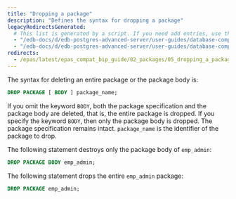 ```yaml
---
title: "Dropping a package"
description: "Defines the syntax for dropping a package"
legacyRedirectsGenerated:
  # This list is generated by a script. If you need add entries, use the `legacyRedirects` key.
  - "/edb-docs/d/edb-postgres-advanced-server/user-guides/database-compatibility-for-oracle-developers-built-in-package-guide/9.6/Database_Compatibility_for_Oracle_Developers_Built-in_Package_Guide.1.10.html"
  - "/edb-docs/d/edb-postgres-advanced-server/user-guides/database-compatibility-for-oracle-developers-guide/9.5/Database_Compatibility_for_Oracle_Developers_Guide.1.188.html"
redirects:
  - /epas/latest/epas_compat_bip_guide/02_packages/05_dropping_a_package/ #generated for docs/epas/reorg-role-use-case-mode
---
```


The syntax for deleting an entire package or the package body is:

```sql
DROP PACKAGE [ BODY ] package_name;
```

If you omit the keyword `BODY`, both the package specification and the package body are deleted, that is, the entire package is dropped. If you specify the keyword `BODY`, then only the package body is dropped. The package specification remains intact. `package_name` is the identifier of the package to drop.

The following statement destroys only the package body of `emp_admin`:

```sql
DROP PACKAGE BODY emp_admin;
```

The following statement drops the entire `emp_admin` package:

```sql
DROP PACKAGE emp_admin;
```

